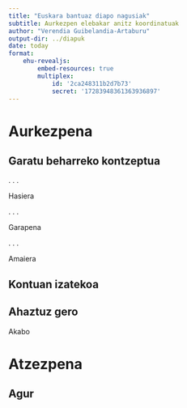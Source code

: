 ```yaml
---
title: "Euskara bantuaz diapo nagusiak"
subtitle: Aurkezpen elebakar anitz koordinatuak
author: "Verendia Guibelandia-Artaburu"
output-dir: ../diapuk
date: today
format: 
    ehu-revealjs:
        embed-resources: true
        multiplex: 
            id: '2ca248311b2d7b73'
            secret: '17283948361363936897'
---
```


# Aurkezpena

## Garatu beharreko kontzeptua

. . .

Hasiera

. . .

Garapena

. . .

Amaiera

## Kontuan izatekoa

::: {.callout-note}
## Ahaztuz gero
Akabo
:::

# Atzezpena

## Agur